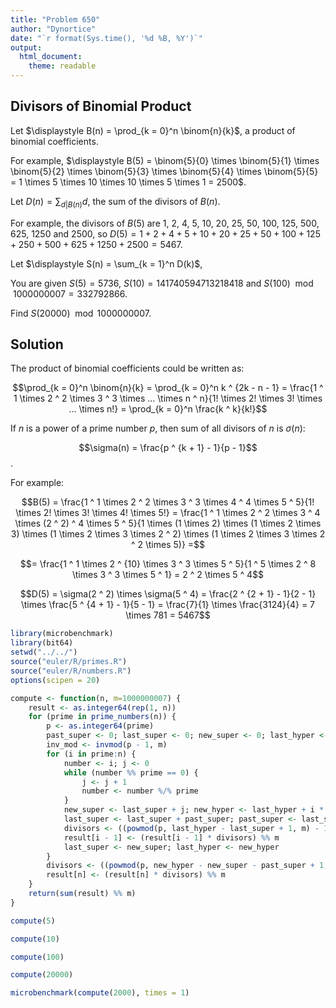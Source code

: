 ```yaml
---
title: "Problem 650"
author: "Dynortice"
date: "`r format(Sys.time(), '%d %B, %Y')`"
output:
  html_document:
    theme: readable
---
```

## Divisors of Binomial Product

Let $\displaystyle B(n) = \prod_{k = 0}^n \binom{n}{k}$, a product of binomial coefficients.

For example, $\displaystyle B(5) = \binom{5}{0} \times \binom{5}{1} \times \binom{5}{2} \times \binom{5}{3} \times \binom{5}{4} \times \binom{5}{5} = 1 \times 5 \times 10 \times 10 \times 5 \times 1 = 2500$.

Let $\displaystyle D(n) = \sum_{d | B(n)} d$, the sum of the divisors of $B(n)$.

For example, the divisors of $B(5)$ are $1$, $2$, $4$, $5$, $10$, $20$, $25$, $50$, $100$, $125$, $500$, $625$, $1250$ and $2500$, so $D(5) = 1 + 2 + 4 + 5 + 10 + 20 + 25 + 50 + 100 + 125 + 250 + 500 + 625 + 1250 + 2500 = 5467$.

Let $\displaystyle S(n) = \sum_{k = 1}^n D(k)$,

You are given $S(5) = 5736$, $S(10) = 141740594713218418$ and $S(100) \mod 1000000007 = 332792866$.

Find $S(20000) \mod 1000000007$.

## Solution

The product of binomial coefficients could be written as:

$$\prod_{k = 0}^n \binom{n}{k} = \prod_{k = 0}^n k ^ {2k - n - 1} = \frac{1 ^ 1 \times 2 ^ 2 \times 3 ^ 3 \times ... \times n ^ n}{1! \times 2! \times 3! \times ... \times n!} = \prod_{k = 0}^n \frac{k ^ k}{k!}$$

If $n$ is a power of a prime number $p$, then sum of all divisors of $n$ is $\sigma(n)$:

$$\sigma(n) = \frac{p ^ {k + 1} - 1}{p - 1}$$.

For example:

$$B(5) = \frac{1 ^ 1 \times 2 ^ 2 \times 3 ^ 3 \times 4 ^ 4 \times 5 ^ 5}{1! \times 2! \times 3! \times 4! \times 5!} = \frac{1 ^ 1 \times 2 ^ 2 \times 3 ^ 4 \times (2 ^ 2) ^ 4 \times 5 ^ 5}{1 \times (1 \times 2) \times (1 \times 2 \times 3) \times (1 \times 2 \times 3 \times 2 ^ 2) \times (1 \times 2 \times 3 \times 2 ^ 2 \times 5)} =$$

$$= \frac{1 ^ 1 \times 2 ^ {10} \times 3 ^ 3 \times 5 ^ 5}{1 ^ 5 \times 2 ^ 8 \times 3 ^ 3 \times 5 ^ 1} = 2 ^ 2 \times 5 ^ 4$$

$$D(5) = \sigma(2 ^ 2) \times \sigma(5 ^ 4) = \frac{2 ^ {2 + 1} - 1}{2 - 1} \times \frac{5 ^ {4 + 1} - 1}{5 - 1} = \frac{7}{1} \times \frac{3124}{4} = 7 \times 781 = 5467$$


```r
library(microbenchmark)
library(bit64)
setwd("../../")
source("euler/R/primes.R")
source("euler/R/numbers.R")
options(scipen = 20)
```

```r
compute <- function(n, m=1000000007) {
    result <- as.integer64(rep(1, n))
    for (prime in prime_numbers(n)) {
        p <- as.integer64(prime)
        past_super <- 0; last_super <- 0; new_super <- 0; last_hyper <- 0; new_hyper <- 0
        inv_mod <- invmod(p - 1, m)
        for (i in prime:n) {
            number <- i; j <- 0
            while (number %% prime == 0) {
                j <- j + 1
                number <- number %/% prime
            }
            new_super <- last_super + j; new_hyper <- last_hyper + i * j
            last_super <- last_super + past_super; past_super <- last_super
            divisors <- ((powmod(p, last_hyper - last_super + 1, m) - 1) * inv_mod) %% m
            result[i - 1] <- (result[i - 1] * divisors) %% m
            last_super <- new_super; last_hyper <- new_hyper
        }
        divisors <- ((powmod(p, new_hyper - new_super - past_super + 1, m) - 1) * inv_mod) %% m
        result[n] <- (result[n] * divisors) %% m
    }
    return(sum(result) %% m)
}
```

```r
compute(5)
```
```r
compute(10)
```
```r
compute(100)
```
```r
compute(20000)
```

```r
microbenchmark(compute(2000), times = 1)
```